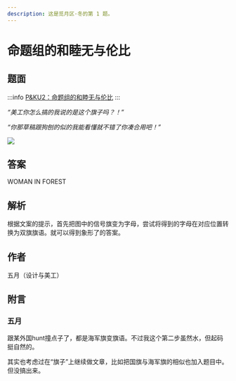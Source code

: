 ```yaml
---
description: 这是觅月区·冬的第 1 题。
---
```


# 命题组的和睦无与伦比

## 题面

:::info
[P&KU2：命题组的和睦无与伦比](https://pnku2.pkupuzzle.art/#/game/miyue/winter_01)
:::

_“美工你怎么搞的我说的是这个旗子吗？！”_

_“你那草稿跟狗刨的似的我能看懂就不错了你凑合用吧！”_

![](./01-ming-ti-zu-de-he-mu-wu-yu-lun-bi.assets/image_1.webp)

## 答案

WOMAN IN FOREST

## 解析

根据文案的提示，首先把图中的信号旗变为字母，尝试将得到的字母在对应位置转换为双旗旗语。就可以得到象形了的答案。

## 作者

五月（设计与美工）

## 附言

### 五月

跟某外国hunt撞点子了，都是海军旗变旗语。不过我这个第二步虽然水，但起码挺自然的。

其实也考虑过在“旗子”上继续做文章，比如把国旗与海军旗的相似也加入题目中。但没搞出来。
